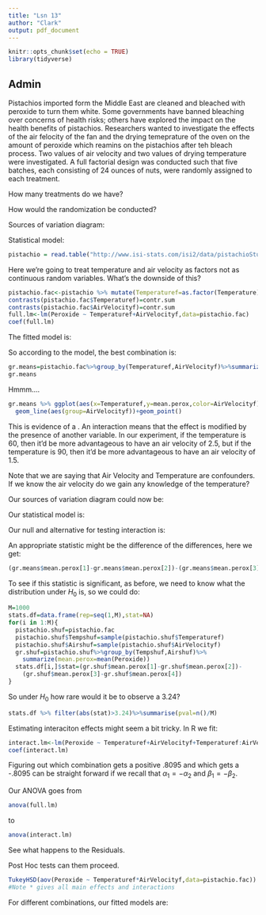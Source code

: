 ---
title: "Lsn 13"
author: "Clark"
output: pdf_document
---

```{r setup, include=FALSE}
knitr::opts_chunk$set(echo = TRUE)
library(tidyverse)
```

## Admin

Pistachios imported form the Middle East are cleaned and bleached with peroxide to turn them white.  Some governments have banned bleaching over concerns of health risks; others have explored the impact on the health benefits of pistachios.  Researchers wanted to investigate the effects of the air felocity of the fan and the drying temeprature of the oven on the amount of  peroxide which reamins on the pistachios after teh bleach process.  Two values of air velocity and two values of drying temperature were investigated.  A full factorial design was conducted such that five batches, each consisting of 24 ounces of nuts, were randomly assigned to each treatment.


How many treatments do we have?

\vspace{.5in}

How would the randomization be conducted?

\vspace{.5in}

Sources of variation diagram:

\vspace{1.in}

Statistical model:

\vspace{1.in}

```{r}
pistachio = read.table("http://www.isi-stats.com/isi2/data/pistachioStudySubset.txt",header=T)
```

Here we're going to treat temperature and air velocity as factors not as continuous random variables.  What's the downside of this?

\vspace{.5in}

```{r}
pistachio.fac<-pistachio %>% mutate(Temperaturef=as.factor(Temperature),AirVelocityf=as.factor(AirVelocity))
contrasts(pistachio.fac$Temperaturef)=contr.sum
contrasts(pistachio.fac$AirVelocityf)=contr.sum
full.lm<-lm(Peroxide ~ Temperaturef+AirVelocityf,data=pistachio.fac)
coef(full.lm)
```

The fitted model is:

\vspace{1.in}

So according to the model, the best combination is:

\vspace{1.in}

```{r}
gr.means=pistachio.fac%>%group_by(Temperaturef,AirVelocityf)%>%summarize(mean.perox=mean(Peroxide))
gr.means
```

Hmmm....

```{r}
gr.means %>% ggplot(aes(x=Temperaturef,y=mean.perox,color=AirVelocityf))+
  geom_line(aes(group=AirVelocityf))+geom_point()
```

This is evidence of a \textbf{Statistical Interaction}.  An interaction means that the effect is modified by the presence of another variable.  In our experiment, if the temperature is 60, then it'd be more advantageous to have an air velocity of 2.5, but if the temperature is 90, then it'd be more advantageous to have an air velocity of 1.5.

Note that we are \textbf{not} saying that Air Velocity and Temperature are confounders.  If we know the air velocity do we gain any knowledge of the temperature?

\vspace{.5in}

Our sources of variation diagram could now be:

\vspace{1.in}

Our statistical model is:

\vspace{1.in}

Our null and alternative for testing interaction is:

\vspace{.5in}

An appropriate statistic might be the difference of the differences, here we get:

```{r}
(gr.means$mean.perox[1]-gr.means$mean.perox[2])-(gr.means$mean.perox[3]-gr.means$mean.perox[4])
```

To see if this statistic is significant, as before, we need to know what the distribution under $H_0$ is, so we could do:

```{r}
M=1000
stats.df=data.frame(rep=seq(1,M),stat=NA)
for(i in 1:M){
  pistachio.shuf=pistachio.fac
  pistachio.shuf$Tempshuf=sample(pistachio.shuf$Temperaturef)
  pistachio.shuf$Airshuf=sample(pistachio.shuf$AirVelocityf)
  gr.shuf=pistachio.shuf%>%group_by(Tempshuf,Airshuf)%>%
    summarize(mean.perox=mean(Peroxide))
  stats.df[i,]$stat=(gr.shuf$mean.perox[1]-gr.shuf$mean.perox[2])-
    (gr.shuf$mean.perox[3]-gr.shuf$mean.perox[4])
}
```
So under $H_0$ how rare would it be to observe a 3.24?

```{r}
stats.df %>% filter(abs(stat)>3.24)%>%summarise(pval=n()/M)
```

Estimating interaciton effects might seem a bit tricky.  In R we fit:

```{r}
interact.lm<-lm(Peroxide ~ Temperaturef+AirVelocityf+Temperaturef:AirVelocityf,data=pistachio.fac)
coef(interact.lm)
```

Figuring out which combination gets a positive .8095 and which gets a -.8095 can be straight forward if we recall that $\alpha_1= - \alpha_2$ and $\beta_1=-\beta_2$.  

\vspace{.5in}

Our ANOVA goes from

```{r}
anova(full.lm)
```
to
```{r}
anova(interact.lm)
```

See what happens to the Residuals.  

Post Hoc tests can them proceed.

```{r}
TukeyHSD(aov(Peroxide ~ Temperaturef*AirVelocityf,data=pistachio.fac))
#Note * gives all main effects and interactions
```

For different combinations, our fitted models are: